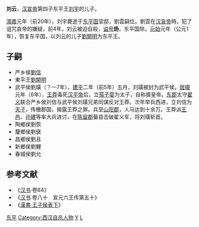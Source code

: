 '''刘云'''{{BD|前1世纪||前4年||catIdx=L}}，[[汉宣帝|汉宣帝]]第四子东平王[[刘宇_(东平王)|刘宇]]的儿子。

[[鴻嘉|鴻嘉]]元年（前20年），刘宇薨逝于[[东平国|东平国]]官邸，劉雲嗣位。劉雲在[[汉哀帝|汉哀帝]]時，犯了诅咒哀帝的嫌疑，前4年，刘云被迫自殺，[[谥号|谥号]]'''炀'''，东平国除。[[元始_(西汉)|元始]]元年（公元1年），恢复东平国，以刘云的儿子[[劉開明|劉開明]]为东平王。

==子嗣==
*严乡侯[[刘信_(严乡侯)|劉信]]
*東平王[[劉開明|劉開明]]
*武平侯劉璜（？—7年），[[建平_(西汉)|建平]]二年（前5年）五月，刘璜被封为武平侯。[[居摄|居摄]]元年（6年），[[王莽|王莽]]毒死[[汉平帝|汉平帝]]后，立[[孺子婴|孺子婴]]为太子，自称摄皇帝。[[东郡|东郡]]太守[[翟义|翟义]]联合严乡侯刘信与武平侯刘璜兄弟同谋反对王莽。次年举兵西进，立刘信为[[天子|天子]]，传檄郡国，揭露王莽之罪。兵至[[山阳郡|山阳郡]]，人马达到十余万。王莽派[[王邑_(新朝)|王邑]]、[[孙建|孙建]]等率大兵进讨，在[[陈留郡|陈留郡]]葘县击破翟义军，将刘璜斩首。
*陶鄉侯劉恢
*釐鄉侯劉襃
*昌鄉侯劉且
*新鄉侯劉鯉
*春城侯劉允

==参考文献==
*《[[汉书|汉书]]·卷84》
*《[[汉书|汉书]] 卷八十　宣元六王传第五十》
*《[[s:漢書/卷015b|漢書·王子侯表下]]》

{{start box}}
{{s-roy}}
{{s-before|父東平思王[[刘宇_(东平王)|劉宇]]}}
{{s-title|[[東平王|東平王]]|任職期間:前20年—前4年}}
{{s-after|国除<br>其后为：子東平王[[劉開明|劉開明]]}}
{{end box}}

[[Category:西汉诸侯王|东平]]
[[Category:西汉自杀人物|Category:西汉自杀人物]]
[[Category:刘姓|Y]]
[[Category:谥炀|L]]